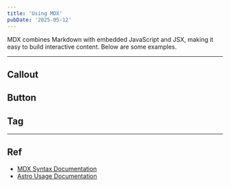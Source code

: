 ```yaml
---
title: 'Using MDX'
pubDate: '2025-05-12'
---
```



MDX combines Markdown with embedded JavaScript and JSX, making it easy to build interactive content. Below are some examples.

---

## Callout

<Callout />

## Button

<CounterButton />

## Tag

<Tag />

---

## Ref

- [MDX Syntax Documentation](https://mdxjs.com/docs/what-is-mdx)
- [Astro Usage Documentation](https://docs.astro.build/en/guides/markdown-content/#markdown-and-mdx-pages)
